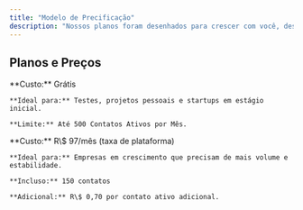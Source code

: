 ```yaml
---
title: "Modelo de Precificação"
description: "Nossos planos foram desenhados para crescer com você, desde o primeiro teste até a escala global."
---
```


## Planos e Preços

<Tabs>
  <Tab title="Plano Free">
    **Custo:** Grátis

    **Ideal para:** Testes, projetos pessoais e startups em estágio inicial.

    **Limite:** Até 500 Contatos Ativos por Mês.
  </Tab>
  <Tab title="Plano Pro">
    **Custo:** R\$ 97/mês (taxa de plataforma)

    **Ideal para:** Empresas em crescimento que precisam de mais volume e estabilidade.

    **Incluso:** 150 contatos

    **Adicional:** R\$ 0,70 por contato ativo adicional.
  </Tab>
</Tabs>